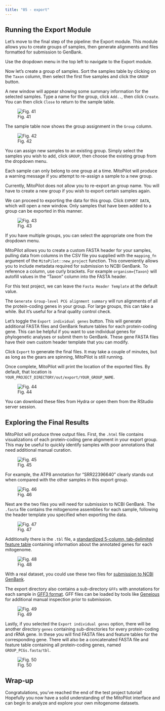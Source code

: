 ```yaml
---
title: "05 - export"
---
```


## Running the Export Module

Let's move to the final step of the pipeline: the Export module. This module allows you to create groups of samples, then generate alignments and files formatted for submission to GenBank.

Use the dropdown menu in the top left to navigate to the Export module.

Now let's create a group of samples. Sort the samples table by clicking on the `Taxon` column, then select the first five samples and click the `GROUP` button.

A new window will appear showing some summary information for the selected samples. Type a name for the group, click `Add..`, then click `Create`. You can then click `Close` to return to the sample table.

![Fig. 41](/images/41.png)

The sample table now shows the group assignment in the `Group` column.

![Fig. 42](/images/42.png)

::: {.callout-note}
You can assign new samples to an existing group. Simply select the samples you wish to add, click `GROUP`, then choose the existing group from the dropdown menu.
:::

::: {.callout-note}
Each sample can only belong to one group at a time. MitoPilot will produce a warning message if you attempt to re-assign a sample to a new group.
:::

::: {.callout-note}
Currently, MitoPilot does not allow you to re-export an group name. You will have to create a new group if you wish to export certain samples again.
:::

We can proceed to exporting the data for this group. Click `EXPORT DATA`, which will open a new window. Only samples that have been added to a group can be exported in this manner.

![Fig. 43](/images/43.png)

If you have multiple groups, you can select the appropriate one from the dropdown menu.

MitoPilot allows you to create a custom FASTA header for your samples, pulling data from columns in the CSV file you supplied with the `mapping_fn` argument of the `MitoPilot::new_project` function. This conveniently allows you to include metadata required for submission to NCBI GenBank. To reference a column, use curly brackets. For example `organism={Taxon}` will autofill values in the "Taxon" column into the FASTA header.

For this test project, we can leave the `Fasta Header Template` at the default value.

The `Generate Group-level PCG alignment summary` will run alignments of all the protein-coding genes in your group. For large groups, this can take a while. But it's useful for a final quality control check.

Let's toggle the `Export individual genes` button. This will generate additional FASTA files and GenBank feature tables for each protein-coding gene. This can be helpful if you want to use individual genes for phylogenetic analyses or submit them to GenBank. These gene FASTA files have their own custom header template that you can modify.

Click `Export` to generate the final files. It may take a couple of minutes, but as long as the gears are spinning, MitoPilot is still running. 

Once complete, MitoPilot will print the location of the exported files. By default, that location is `YOUR_PROJECT_DIRECTORY/out/export/YOUR_GROUP_NAME`. 

![Fig. 44](/images/44.png)

You can download these files from Hydra or open them from the RStudio server session.

## Exploring the Final Results

MitoPilot will produce three output files. First, the `.html` file contains visualizations of each protein-coding gene alignment in your export group. This may be useful to quickly identify samples with poor annotations that need additional manual curation.

![Fig. 45](/images/45.png)

For example, the ATP8 annotation for "SRR22396640" clearly stands out when compared with the other samples in this export group.

![Fig. 46](/images/46.png)

Next are the two files you will need for submission to NCBI GenBank. The `.fasta` file contains the mitogenome assemblies for each sample, following the header template you specified when exporting the data.

![Fig. 47](/images/47.png)

Additionally there is the `.tbl` file, a [standardized 5-column, tab-delimited feature table](https://www.ncbi.nlm.nih.gov/genbank/feature_table/) containing information about the annotated genes for each mitogenome.

![Fig. 48](/images/48.png)

With a real dataset, you could use these two files for [submission to NCBI GenBank](https://www.ncbi.nlm.nih.gov/genbank/organelle_submit/).

The export directory also contains a sub-directory `GFFs` with annotations for each sample in [GFF3 format](https://gmod.org/wiki/GFF3). GFF files can be loaded by tools like [Geneious](https://www.geneious.com/) for additional manual inspection prior to submission.

![Fig. 49](/images/49.png)

Lastly, if you selected the `Export individual genes` option, there will be another directory `genes` containing sub-directories for every protein-coding and rRNA gene. In these you will find FASTA files and feature tables for the corresponding gene. There will also be a concatenated FASTA file and feature table containing all protein-coding genes, named `GROUP_PCGs.fasta/tbl`.  

![Fig. 50](/images/50.png)

## Wrap-up

Congratulations, you’ve reached the end of the test project tutorial! Hopefully you now have a solid understanding of the MitoPilot interface and can begin to analyze and explore your own mitogenome datasets.